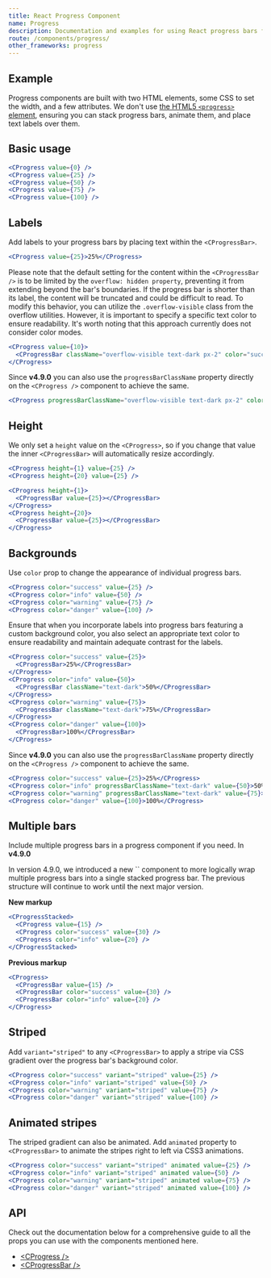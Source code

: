 ```yaml
---
title: React Progress Component
name: Progress
description: Documentation and examples for using React progress bars featuring support for stacked bars, animated backgrounds, and text labels.
route: /components/progress/
other_frameworks: progress
---
```



## Example

Progress components are built with two HTML elements, some CSS to set the width, and a few attributes. We don't use [the HTML5 `<progress>` element](https://developer.mozilla.org/en-US/docs/Web/HTML/Element/progress), ensuring you can stack progress bars, animate them, and place text labels over them.

## Basic usage

```jsx preview
<CProgress value={0} />
<CProgress value={25} />
<CProgress value={50} />
<CProgress value={75} />
<CProgress value={100} />
```

## Labels

Add labels to your progress bars by placing text within the `<CProgressBar>`.

```jsx preview
<CProgress value={25}>25%</CProgress>
```

Please note that the default setting for the content within the `<CProgressBar />` is to be limited by the `overflow: hidden property`, preventing it from extending beyond the bar's boundaries. If the progress bar is shorter than its label, the content will be truncated and could be difficult to read. To modify this behavior, you can utilize the `.overflow-visible` class from the overflow utilities. However, it is important to specify a specific text color to ensure readability. It's worth noting that this approach currently does not consider color modes.

```jsx preview
<CProgress value={10}>
  <CProgressBar className="overflow-visible text-dark px-2" color="success">Long label text for the progress bar, set to a dark color</CProgressBar>
</CProgress>
```

Since **v4.9.0** you can also use the `progressBarClassName` property directly on the `<CProgress />` component to achieve the same.

```jsx
<CProgress progressBarClassName="overflow-visible text-dark px-2" color="success" value={10}>Long label text for the progress bar, set to a dark color</CProgress>
```

## Height

We only set a `height` value on the `<CProgress>`, so if you change that value the inner `<CProgressBar>` will automatically resize accordingly.

```jsx preview
<CProgress height={1} value={25} />
<CProgress height={20} value={25} />
```

```jsx preview
<CProgress height={1}>
  <CProgressBar value={25}></CProgressBar>
</CProgress>
<CProgress height={20}>
  <CProgressBar value={25}></CProgressBar>
</CProgress>
```

## Backgrounds

Use `color` prop to change the appearance of individual progress bars.

```jsx preview
<CProgress color="success" value={25} />
<CProgress color="info" value={50} />
<CProgress color="warning" value={75} />
<CProgress color="danger" value={100} />
```

Ensure that when you incorporate labels into progress bars featuring a custom background color, you also select an appropriate text color to ensure readability and maintain adequate contrast for the labels.

```jsx preview
<CProgress color="success" value={25}>
  <CProgressBar>25%</CProgressBar>
</CProgress>
<CProgress color="info" value={50}>
  <CProgressBar className="text-dark">50%</CProgressBar>
</CProgress>
<CProgress color="warning" value={75}>
  <CProgressBar className="text-dark">75%</CProgressBar>
</CProgress>
<CProgress color="danger" value={100}>
  <CProgressBar>100%</CProgressBar>
</CProgress>
```

Since **v4.9.0** you can also use the `progressBarClassName` property directly on the `<CProgress />` component to achieve the same.

```jsx
<CProgress color="success" value={25}>25%</CProgress>
<CProgress color="info" progressBarClassName="text-dark" value={50}>50%</CProgress>
<CProgress color="warning" progressBarClassName="text-dark" value={75}>75%</CProgress>
<CProgress color="danger" value={100}>100%</CProgress>
```

## Multiple bars

Include multiple progress bars in a progress component if you need. In **v4.9.0**

<Callout color="info" title="New markup in v4.9.0">
  In version 4.9.0, we introduced a new `<CProgressStacked>` component to more logically wrap multiple progress bars into a single stacked progress bar. The previous structure will continue to work until the next major version.
</Callout>


**New markup**

```jsx preview
<CProgressStacked>
  <CProgress value={15} />
  <CProgress color="success" value={30} />
  <CProgress color="info" value={20} />
</CProgressStacked>  
```

**Previous markup**
```jsx
<CProgress>
  <CProgressBar value={15} />
  <CProgressBar color="success" value={30} />
  <CProgressBar color="info" value={20} />
</CProgress>
```

## Striped

Add `variant="striped"` to any `<CProgressBar>` to apply a stripe via CSS gradient over the progress bar's background color.

```jsx preview
<CProgress color="success" variant="striped" value={25} />
<CProgress color="info" variant="striped" value={50} />
<CProgress color="warning" variant="striped" value={75} />
<CProgress color="danger" variant="striped" value={100} />
```


## Animated stripes

The striped gradient can also be animated. Add `animated` property to `<CProgressBar>` to animate the stripes right to left via CSS3 animations.

```jsx preview
<CProgress color="success" variant="striped" animated value={25} />
<CProgress color="info" variant="striped" animated value={50} />
<CProgress color="warning" variant="striped" animated value={75} />
<CProgress color="danger" variant="striped" animated value={100} />
```

## API

Check out the documentation below for a comprehensive guide to all the props you can use with the components mentioned here.

- [&lt;CProgress /&gt;](./api/#cprogress)
- [&lt;CProgressBar /&gt;](./api/#cprogressbar)
